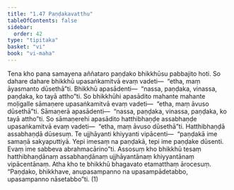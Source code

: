 ```yaml
---
title: "1.47 Paṇḍakavatthu"
tableOfContents: false
sidebar:
  order: 42
type: "tipitaka"
basket: "vi"
book: "vi-maha"
---
```



<DynamicBreadcrumb />

<Division number="109" book="vi-maha">

<Paragraph number="482" book="vi-maha">
Tena kho pana samayena aññataro paṇḍako bhikkhūsu pabbajito hoti. So dahare dahare bhikkhū upasaṅkamitvā evaṃ vadeti—  “etha, maṃ āyasmanto dūsethā”ti. Bhikkhū apasādenti—  “nassa, paṇḍaka, vinassa, paṇḍaka, ko tayā attho”ti. So bhikkhūhi apasādito mahante mahante moḷigalle sāmaṇere upasaṅkamitvā evaṃ vadeti—  “etha, maṃ āvuso dūsethā”ti. Sāmaṇerā apasādenti—  “nassa, paṇḍaka, vinassa, paṇḍaka, ko tayā attho”ti. So sāmaṇerehi apasādito hatthibhaṇḍe assabhaṇḍe upasaṅkamitvā evaṃ vadeti—  “etha, maṃ āvuso dūsethā”ti. Hatthibhaṇḍā assabhaṇḍā dūsesuṃ. Te ujjhāyanti khiyyanti vipācenti—  “paṇḍakā ime samaṇā sakyaputtiyā. Yepi imesaṃ na paṇḍakā, tepi ime paṇḍake dūsenti. Evaṃ ime sabbeva abrahmacārino”ti. Assosuṃ kho bhikkhū tesaṃ hatthibhaṇḍānaṃ assabhaṇḍānaṃ ujjhāyantānaṃ khiyyantānaṃ vipācentānaṃ. Atha kho te bhikkhū bhagavato etamatthaṃ ārocesuṃ. “Paṇḍako, bhikkhave, anupasampanno na upasampādetabbo, upasampanno nāsetabbo”ti. (1)
</Paragraph>
</Division>